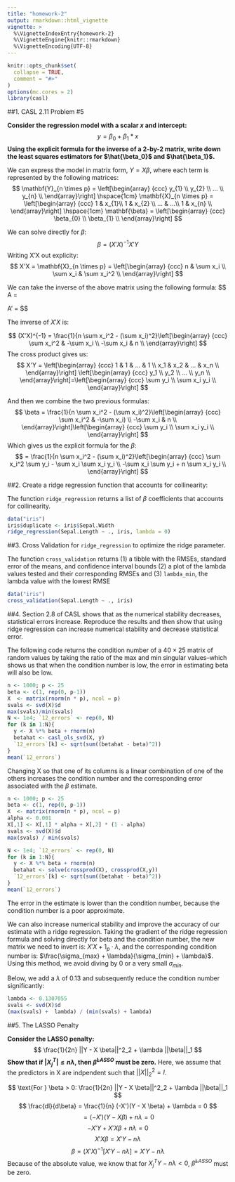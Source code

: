 ---
title: "homework-2"
output: rmarkdown::html_vignette
vignette: >
  %\VignetteIndexEntry{homework-2}
  %\VignetteEngine{knitr::rmarkdown}
  %\VignetteEncoding{UTF-8}
---

```{r, include = FALSE}
knitr::opts_chunk$set(
  collapse = TRUE,
  comment = "#>"
)
options(mc.cores = 2)
library(casl)
```



##1. CASL 2.11 Problem #5

**Consider the regression model with a scalar *x* and intercept:**
$$
y = \beta_0 + \beta_1 * x
$$
**Using the explicit formula for the inverse of a 2-by-2 matrix, write down the least squares estimators for $\hat{\beta_0}$ and $\hat{\beta_1}$.**

We can express the model in matrix form, $Y = X\beta$, where each term is represented by the following matrices:
$$
\mathbf{Y}_{n \times p} = \left[\begin{array}
{ccc}
y_{1} \\
y_{2}  \\
...  \\
y_{n}  \\
\end{array}\right] \hspace{1cm}
\mathbf{X}_{n \times p} = \left[\begin{array}
{ccc}
1 & x_{1}\\
1 & x_{2}  \\
...  & ...\\
1 & x_{n}  \\
\end{array}\right] \hspace{1cm}
\mathbf{\beta} = \left[\begin{array}
{ccc}
\beta_{0} \\
\beta_{1}  \\
\end{array}\right]
$$


We can solve directly for $\beta$:
$$
\beta = (X'X)^{-1}X'Y
$$
Writing X'X out explicity: 
$$
X'X = \mathbf{X}_{n \times p} = \left[\begin{array}
{ccc}
n & \sum x_i \\
\sum x_i & \sum x_i^2  \\
\end{array}\right]
$$

We can take the inverse of the above matrix using the following formula: 
$$
A = \left[\begin{array}
{ccc}
a & b \\
c & d  \\
\end{array}\right] \hspace{1cm} 

A' = \frac{1}{ad-bc}\left[\begin{array}
{ccc}
d & -b \\
-c & a  \\
\end{array}\right] 
$$

The inverse of $X'X$ is:

$$
(X'X)^{-1} = \frac{1}{n \sum x_i^2 - (\sum x_i)^2}\left[\begin{array}
{ccc}
\sum x_i^2 & -\sum x_i \\
-\sum x_i & n  \\
\end{array}\right]
$$
The cross product gives us:
$$
X'Y = \left[\begin{array}
{ccc}
1 & 1 & ... & 1 \\
x_1 & x_2 & ... & x_n  \\
\end{array}\right] \left[\begin{array}
{ccc}
y_1 \\
y_2 \\
... \\
y_n \\
\end{array}\right]=\left[\begin{array}
{ccc}
\sum y_i \\
\sum x_i y_i  \\
\end{array}\right]
$$

And then we combine the two previous formulas: 
$$
\beta = \frac{1}{n \sum x_i^2 - (\sum x_i)^2}\left[\begin{array}
{ccc}
\sum x_i^2 & -\sum x_i) \\
-\sum x_i & n  \\
\end{array}\right]\left[\begin{array}
{ccc}
\sum y_i \\
\sum x_i y_i  \\
\end{array}\right]
$$
Which gives us the explicit formula for the $\beta$:
$$
= \frac{1}{n \sum x_i^2 - (\sum x_i)^2}\left[\begin{array}
{ccc}
\sum x_i^2 \sum y_i - \sum x_i \sum x_i y_i \\
-\sum x_i \sum y_i + n \sum x_i y_i  \\
\end{array}\right]
$$

##2. Create a ridge regression function that accounts for collinearity: 

The function `ridge_regression` returns a list of $\beta$ coefficients that accounts for collinearity.  

```{r}
data("iris")
iris$duplicate <- iris$Sepal.Width
ridge_regression(Sepal.Length ~ ., iris, lambda = 0)
```

##3. Cross Validation for `ridge_regression` to optimize the ridge parameter. 

The function `cross_validation` returns (1) a tibble with the RMSEs, standard error of the means, and confidence interval bounds (2) a plot of the lambda values tested and their corresponding RMSEs and (3) `lambda_min`, the lambda value with the lowest RMSE 

```{r}
data("iris")
cross_validation(Sepal.Length ~ ., iris)
```


##4. Section 2.8 of CASL shows that as the numerical stability decreases, statistical errors increase. Reproduce
the results and then show that using ridge regression can increase numerical stability and decrease
statistical error.

The following code returns the condition number of a $40 \times 25$ matrix of random values by taking the ratio of the max and min singular values--which shows us that when the condition number is low, the error in estimating beta will also be low. 

```{r}
n <- 1000; p <- 25
beta <- c(1, rep(0, p-1))
X  <- matrix(rnorm(n * p), ncol = p)
svals <- svd(X)$d
max(svals)/min(svals)
N <- 1e4; `12_errors` <- rep(0, N)
for (k in 1:N){
  y <- X %*% beta + rnorm(n)
  betahat <- casl_ols_svd(X, y)
  `12_errors`[k] <- sqrt(sum((betahat - beta)^2))
}
mean(`12_errors`)
```

Changing X so that one of its columns is a linear combination of one of the others increases the condition number and the corresponding error associated with the $\beta$ estimate.

```{r}
n <- 1000; p <- 25
beta <- c(1, rep(0, p-1))
X  <- matrix(rnorm(n * p), ncol = p)
alpha <- 0.001
X[,1] <- X[,1] * alpha + X[,2] * (1 - alpha)
svals <- svd(X)$d
max(svals) / min(svals)
```


```{r}
N <- 1e4; `12_errors` <- rep(0, N)
for (k in 1:N){
  y <- X %*% beta + rnorm(n)
  betahat <- solve(crossprod(X), crossprod(X,y))
  `12_errors`[k] <- sqrt(sum((betahat - beta)^2))
}
mean(`12_errors`)
```

The error in the estimate is lower than the condition number, because the condition number is a poor approximate.

We can also increase numerical stability and improve the accuracy of our estimate with a ridge regression. Taking the gradient of the ridge regression formula and solving directly for beta and the condition number, the new matrix we need to invert is: $X'X + 1_p \cdot \lambda$, and the corresponding condition number is: $\frac{\sigma_{max} + \lambda}{\sigma_{min} + \lambda}$. Using this method, we avoid diving by 0 or a very small $\sigma_{min}$. 

Below, we add a $\lambda$ of 0.13 and subsequently reduce the condition number significantly: 

```{r}
lambda <- 0.1307055
svals <- svd(X)$d
(max(svals) +  lambda) / (min(svals) + lambda)
```

##5. The LASSO Penalty

**Consider the LASSO penalty:**
$$
\frac{1}{2n} ||Y - X \beta||^2_2 + \lambda ||\beta||_1
$$
**Show that if $|X_j^T| \le n \lambda$, then $\hat{\beta}^{LASSO}$ must be zero.**
Here, we assume that the predictors in X are indpendent such that $||X||_2^2 = I$.

$$
\text{For } \beta > 0: \frac{1}{2n} ||Y - X \beta||^2_2 + \lambda ||\beta||_1
$$
$$ 
\frac{dl}{d\beta} = \frac{1}{n} (-X')(Y - X \beta) + \lambda = 0
$$
$$
= (-X')(Y - X \beta) + n\lambda = 0
$$
$$
-X'Y + X'X \beta + n\lambda = 0
$$
$$
X'X \beta = X'Y - n\lambda
$$
$$
\beta = (X'X)^{-1}[X'Y - n\lambda] = X'Y - n\lambda
$$
Because of the absolute value, we know that for $X_j^T Y - n \lambda < 0$, $\hat{\beta}^{LASSO}$ must be zero.
